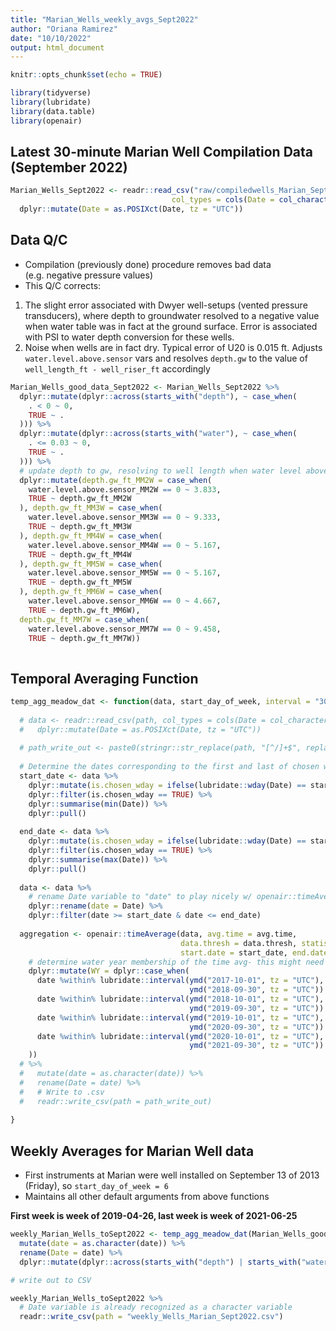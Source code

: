```yaml
---
title: "Marian_Wells_weekly_avgs_Sept2022"
author: "Oriana Ramirez"
date: "10/10/2022"
output: html_document
---
```


```r
knitr::opts_chunk$set(echo = TRUE)
```

```r
library(tidyverse)
library(lubridate)
library(data.table)
library(openair)
```

## Latest 30-minute Marian Well Compilation Data (September 2022)

```r

Marian_Wells_Sept2022 <- readr::read_csv("raw/compiledwells_Marian_Sept2022.csv", 
                                    col_types = cols(Date = col_character(), .default = col_double())) %>% 
  dplyr::mutate(Date = as.POSIXct(Date, tz = "UTC"))

```

## Data Q/C

* Compilation (previously done) procedure removes bad data (e.g. negative pressure values)
* This Q/C corrects:

1. The slight error associated with Dwyer well-setups (vented pressure transducers), where depth to groundwater resolved to a negative value when water table was in fact at the ground surface. Error is associated with PSI to water depth conversion for these wells.
2. Noise when wells are in fact dry. Typical error of U20 is 0.015 ft. Adjusts `water.level.above.sensor` vars and resolves `depth.gw` to the value of `well_length_ft - well_riser_ft` accordingly

```r

Marian_Wells_good_data_Sept2022 <- Marian_Wells_Sept2022 %>%
  dplyr::mutate(dplyr::across(starts_with("depth"), ~ case_when(
    . < 0 ~ 0,
    TRUE ~ .
  ))) %>% 
  dplyr::mutate(dplyr::across(starts_with("water"), ~ case_when(
    . <= 0.03 ~ 0,
    TRUE ~ .
  ))) %>% 
  # update depth to gw, resolving to well length when water level above sensor is 0
  dplyr::mutate(depth.gw_ft_MM2W = case_when(
    water.level.above.sensor_MM2W == 0 ~ 3.833,
    TRUE ~ depth.gw_ft_MM2W
  ), depth.gw_ft_MM3W = case_when(
    water.level.above.sensor_MM3W == 0 ~ 9.333,
    TRUE ~ depth.gw_ft_MM3W
  ), depth.gw_ft_MM4W = case_when(
    water.level.above.sensor_MM4W == 0 ~ 5.167,
    TRUE ~ depth.gw_ft_MM4W
  ), depth.gw_ft_MM5W = case_when(
    water.level.above.sensor_MM5W == 0 ~ 5.167,
    TRUE ~ depth.gw_ft_MM5W
  ), depth.gw_ft_MM6W = case_when(
    water.level.above.sensor_MM6W == 0 ~ 4.667,
    TRUE ~ depth.gw_ft_MM6W), 
  depth.gw_ft_MM7W = case_when(
    water.level.above.sensor_MM7W == 0 ~ 9.458,
    TRUE ~ depth.gw_ft_MM7W))
  
```

## Temporal Averaging Function

```r

temp_agg_meadow_dat <- function(data, start_day_of_week, interval = "30 min", avg.time = "7 day", data.thresh = 25, statistic = "mean"){
  
  # data <- readr::read_csv(path, col_types = cols(Date = col_character(), .default = col_double())) %>% 
  #   dplyr::mutate(Date = as.POSIXct(Date, tz = "UTC"))
  
  # path_write_out <- paste0(stringr::str_replace(path, "[^/]+$", replacement = ""), file_name_write)
  
  # Determine the dates corresponding to the first and last of chosen weekday (start date for averaging) present in data
  start_date <- data %>% 
    dplyr::mutate(is.chosen_wday = ifelse(lubridate::wday(Date) == start_day_of_week, T, F)) %>%
    dplyr::filter(is.chosen_wday == TRUE) %>% 
    dplyr::summarise(min(Date)) %>% 
    dplyr::pull()
  
  end_date <- data %>% 
    dplyr::mutate(is.chosen_wday = ifelse(lubridate::wday(Date) == start_day_of_week - 1, T, F)) %>%
    dplyr::filter(is.chosen_wday == TRUE) %>% 
    dplyr::summarise(max(Date)) %>% 
    dplyr::pull()
  
  data <- data %>% 
    # rename Date variable to "date" to play nicely w/ openair::timeAverage
    dplyr::rename(date = Date) %>% 
    dplyr::filter(date >= start_date & date <= end_date)
  
  aggregation <- openair::timeAverage(data, avg.time = avg.time, 
                                      data.thresh = data.thresh, statistic = statistic,
                                      start.date = start_date, end.date = end_date, interval = interval) %>% 
    # determine water year membership of the time avg- this might need to be tweaked
    dplyr::mutate(WY = dplyr::case_when(
      date %within% lubridate::interval(ymd("2017-10-01", tz = "UTC"), 
                                        ymd("2018-09-30", tz = "UTC")) ~ 2018,
      date %within% lubridate::interval(ymd("2018-10-01", tz = "UTC"), 
                                        ymd("2019-09-30", tz = "UTC")) ~ 2019,
      date %within% lubridate::interval(ymd("2019-10-01", tz = "UTC"), 
                                        ymd("2020-09-30", tz = "UTC")) ~ 2020,
      date %within% lubridate::interval(ymd("2020-10-01", tz = "UTC"), 
                                        ymd("2021-09-30", tz = "UTC")) ~ 2021,
    )) 
  # %>% 
  #   mutate(date = as.character(date)) %>% 
  #   rename(Date = date) %>%  
  #   # Write to .csv
  #   readr::write_csv(path = path_write_out)
  
}

```

## Weekly Averages for Marian Well data

* First instruments at Marian were well installed on September 13 of 2013 (Friday), so `start_day_of_week = 6`
* Maintains all other default arguments from above functions

**First week is week of 2019-04-26, last week is week of 2021-06-25**

```r

weekly_Marian_Wells_toSept2022 <- temp_agg_meadow_dat(Marian_Wells_good_data_Sept2022, interval = "30 min", start_day_of_week = 7) %>% 
  mutate(date = as.character(date)) %>%
  rename(Date = date) %>%
  dplyr::mutate(dplyr::across(starts_with("depth") | starts_with("water"), ~ round(., digits = 3)))

# write out to CSV

weekly_Marian_Wells_toSept2022 %>% 
  # Date variable is already recognized as a character variable
  readr::write_csv(path = "weekly_Wells_Marian_Sept2022.csv")


```
